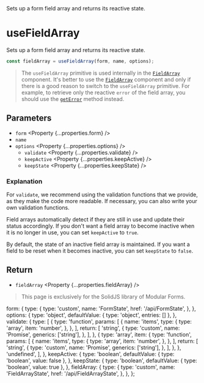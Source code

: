 
<Title>useFieldArray</Title>
<Description>
  Sets up a form field array and returns its reactive state.
</Description>

# useFieldArray

<Solid block>

Sets up a form field array and returns its reactive state.

```ts
const fieldArray = useFieldArray(form, name, options);
```

> The `useFieldArray` primitive is used internally in the <A href="/api/FieldArray">`FieldArray`</A> component. It's better to use the <A href="/api/FieldArray">`FieldArray`</A> component and only if there is a good reason to switch to the `useFieldArray` primitive. For example, to retrieve only the reactive `error` of the field array, you should use the <A href="/api/getError">`getError`</A> method instead.

## Parameters

- `form` <Property {...properties.form} />
- `name` <Property type="string" />
- `options` <Property {...properties.options} />
  - `validate` <Property {...properties.validate} />
  - `keepActive` <Property {...properties.keepActive} />
  - `keepState` <Property {...properties.keepState} />

### Explanation

For `validate`, we recommend using the validation functions that we provide, as they make the code more readable. If necessary, you can also write your own validation functions.

Field arrays automatically detect if they are still in use and update their status accordingly. If you don't want a field array to become inactive when it is no longer in use, you can set `keepActive` to `true`.

By default, the state of an inactive field array is maintained. If you want a field to be reset when it becomes inactive, you can set `keepState` to `false`.

## Return

- `fieldArray` <Property {...properties.fieldArray} />

</Solid>

<Qwik block>

> This page is exclusively for the SolidJS library of Modular Forms.

</Qwik>

  form: {
    type: {
      type: 'custom',
      name: 'FormState',
      href: '/api/FormState',
    },
  },
  options: {
    type: 'object',
    defaultValue: { type: 'object', entries: [] },
  },
  validate: {
    type: [
      {
        type: 'function',
        params: [
          {
            name: 'items',
            type: {
              type: 'array',
              item: 'number',
            },
          },
        ],
        return: [
          'string',
          {
            type: 'custom',
            name: 'Promise',
            generics: ['string'],
          },
        ],
      },
      {
        type: 'array',
        item: {
          type: 'function',
          params: [
            {
              name: 'items',
              type: {
                type: 'array',
                item: 'number',
              },
            },
          ],
          return: [
            'string',
            {
              type: 'custom',
              name: 'Promise',
              generics: ['string'],
            },
          ],
        },
      },
      'undefined',
    ],
  },
  keepActive: {
    type: 'boolean',
    defaultValue: { type: 'boolean', value: false },
  },
  keepState: {
    type: 'boolean',
    defaultValue: { type: 'boolean', value: true },
  },
  fieldArray: {
    type: {
      type: 'custom',
      name: 'FieldArrayState',
      href: '/api/FieldArrayState',
    },
  },
};
